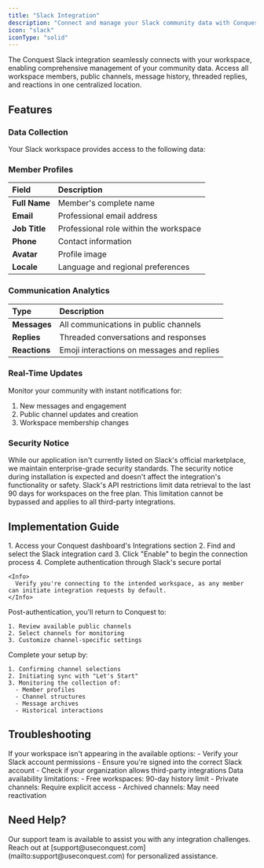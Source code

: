 ```yaml
---
title: "Slack Integration"
description: "Connect and manage your Slack community data with Conquest"
icon: "slack"
iconType: "solid"
---
```


The Conquest Slack integration seamlessly connects with your workspace, enabling comprehensive management of your community data. Access all workspace members, public channels, message history, threaded replies, and reactions in one centralized location.

## Features

### Data Collection
Your Slack workspace provides access to the following data:

### Member Profiles
| Field              | Description                                    |  
|:-------------------|:-----------------------------------------------|  
| **Full Name**      | Member's complete name                         |  
| **Email**          | Professional email address                     |  
| **Job Title**      | Professional role within the workspace         |  
| **Phone**          | Contact information                           |  
| **Avatar**         | Profile image                                 |  
| **Locale**         | Language and regional preferences             |  

### Communication Analytics  
| Type               | Description                                    |  
|:-------------------|:-----------------------------------------------|  
| **Messages**       | All communications in public channels          |  
| **Replies**        | Threaded conversations and responses           |  
| **Reactions**      | Emoji interactions on messages and replies     |

### Real-Time Updates
Monitor your community with instant notifications for:  
1. New messages and engagement  
2. Public channel updates and creation  
3. Workspace membership changes  

### Security Notice

<Note>
While our application isn't currently listed on Slack's official marketplace, we maintain enterprise-grade security standards. The security notice during installation is expected and doesn't affect the integration's functionality or safety.
</Note>

<Warning>
Slack's API restrictions limit data retrieval to the last 90 days for workspaces on the free plan. This limitation cannot be bypassed and applies to all third-party integrations.
</Warning>

## Implementation Guide

<Steps>
  <Step title="Workspace Connection">
    1. Access your Conquest dashboard's Integrations section
    2. Find and select the Slack integration card
    3. Click "Enable" to begin the connection process
    4. Complete authentication through Slack's secure portal

    <Info>
      Verify you're connecting to the intended workspace, as any member can initiate integration requests by default.
    </Info>
  </Step>
  
  <Step title="Channel Configuration">
    Post-authentication, you'll return to Conquest to:

    1. Review available public channels
    2. Select channels for monitoring
    3. Customize channel-specific settings
  </Step>
  
  <Step title="Initialization">
    Complete your setup by:

    1. Confirming channel selections
    2. Initiating sync with "Let's Start"
    3. Monitoring the collection of:
      - Member profiles
      - Channel structures
      - Message archives
      - Historical interactions
  </Step>
</Steps>

## Troubleshooting

<AccordionGroup>
  <Accordion title="Workspace Not Visible">
    If your workspace isn't appearing in the available options:
    - Verify your Slack account permissions
    - Ensure you're signed into the correct Slack account
    - Check if your organization allows third-party integrations
  </Accordion>
  <Accordion title="Missing Historical Data">
    Data availability limitations:
    - Free workspaces: 90-day history limit
    - Private channels: Require explicit access
    - Archived channels: May need reactivation
  </Accordion>
</AccordionGroup>

## Need Help?

<Card title="Contact Support" icon="headset">
  Our support team is available to assist you with any integration challenges. 
  Reach out at [support@useconquest.com](mailto:support@useconquest.com) for personalized assistance.
</Card>

